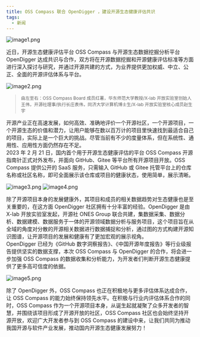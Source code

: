 ```yaml
---
title: OSS Compass 联合 OpenDigger ，建设开源生态健康评估共识
tags:
  - 新闻
---
```


![image1.png](media/x-lab.jpg)

近日，开源生态健康评估平台 OSS Compass 与开源生态数据挖掘分析平台 OpenDigger 达成共识与合作，双方将在开源数据挖掘和开源健康评估标准等方面进行深入探讨与研究，并通过开源共建的方式，为业界提供更加权威、中立、公正、全面的开源评估体系与平台。

<!--truncate-->

![image2.png](media/hongshu.jpg)

> <small>
>   由左至右：OSS Compass Board 成员红薯，华东师范大学教授/X-lab
>   开放实验室创始人王伟，开源社理事/执行长庄表伟，同济大学计算机博士生/X-lab
>   开放实验室核心成员赵生宇
> </small>

开源产业正在高速发展，如何高效、准确地评价一个开源社区，一个开源项目，一个开源生态的价值和潜力，让用户能够在数以百万计的项目里快速找到最适合自己的项目，实际上是一个巨大的挑战。尽管当前有不少的度量体系，但在系统性、通用性、应用性方面仍然存在不足。  
2023 年 2 月 21 日，国内首个用于开源生态健康评估的平台 OSS Compass 开源指南针正式对外发布，并面向 GitHub、Gitee 等平台所有开源项目开放。OSS Compass 提供公开的 SaaS 服务，只需输入 GitHub 或 Gitee 托管平台上的仓库名称或社区名称，即可全面展示该仓库或项目的健康状态，使用简单，展示清晰。

![image3.png](media/task.png)
![image4.png](media/chart.png)

除了开源项目本身的发展健康外，其项目和成员的相关数据趋势对生态健康也是至关重要的，在这方面 OpenDigger 社区拥有十分丰富的经验。OpenDigger 是由 X-lab 开放实验室发起，开源社 ONES Group 联合共建，集数据采集、数据分析、数据建模、数据服务于一体的开源领域数据分析与服务项目，这个项目旨在从全域的角度对分散的开源相关数据进行数据捕捉和分析，通过图的方式构建开源知识图谱，让开源项目的发展和健康有了更加宏观的展示视角。  
OpenDigger 已经为《GitHub 数字洞察报告》、《中国开源年度报告》等行业级报告提供坚实的数据支撑，本次 OSS Compass 与 OpenDigger 的合作，将会进一步加强 OSS Compass 的数据收集和分析能力，为开发者们判断开源生态健康提供了更多高可信度的依据。

![image5.png](media/OpenDigger-info.png)

除了 OpenDigger 外，OSS Compass 也正在积极地与更多评估体系达成合作，让 OSS Compass 的能力始终保持领先水平。在积极与行业内评估体系合作的同时，OSS Compass 作为一个开源项目本身，从诞生起就凝聚了众多开发者的智慧，并围绕该项目形成了开源开放的社区，OSS Compass 社区也会始终坚持开源开放，欢迎广大开发者参与到 OSS Compass 的建设中来，让我们共同为推动我国开源与软件产业发展，推动国内开源生态健康发展努力！
